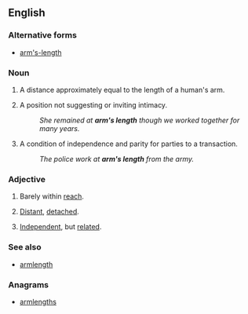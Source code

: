 ==English==
{{wikipedia}}
===Alternative forms===
* [[arm's-length]]

===Noun===
{{en-noun|sg=[[arm]][['s]] [[length]]}}

# A distance approximately equal to the length of a human's arm.
# {{figuratively}} A position not suggesting or inviting intimacy.
#: ''She remained at '''arm's length''' though we worked together for many years.''
# {{figuratively}} A condition of independence and parity for parties to a transaction.
#: ''The police work at '''arm's length''' from the army.''

===Adjective===
{{en-adj|head=[[arm#Etymology_2|arm]][['s]] [[length]]}}

# {{literally}} Barely within [[reach]].
# {{idiomatic}} [[distant|Distant]], [[detach]]ed.
# {{idiomatic}} [[independent|Independent]], but [[related]].

===See also===
* [[armlength]]

===Anagrams===
* [[armlengths#English|armlengths]]